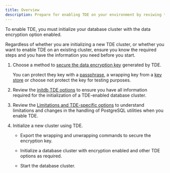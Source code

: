 ```yaml
---
title: Overview
description: Prepare for enabling TDE on your environment by reviwing the required steps
---
```


To enable TDE, you must initialize your database cluster with the data encryption option enabled. 

Regardless of whether you are initializing a new TDE cluster, or whether you want to enable TDE on an existing cluster, ensure you know the required steps and you have the information you need before you start.

1.  Choose a method to [secure the data encryption key](secure_key) generated by TDE.
    
    You can protect they key with a [passphrase](passphrase), a wrapping key from a [key store](key_store) or choose not protect the key for testing purposes. 

1.  Review the [initdb TDE options](initdb_tde_options) to ensure you have all information required for the initialization of a TDE-enabled database cluster.

1.  Review the [Limitations and TDE-specific options](limitations) to understand limitations and changes in the handling of PostgreSQL utilities when you enable TDE.

1.  Initialize a new cluster using TDE.

    - Export the wrapping and unwrapping commands to secure the encryption key. 

    - Initialize a database cluster with encryption enabled and other TDE options as required.

    - Start the database cluster.


